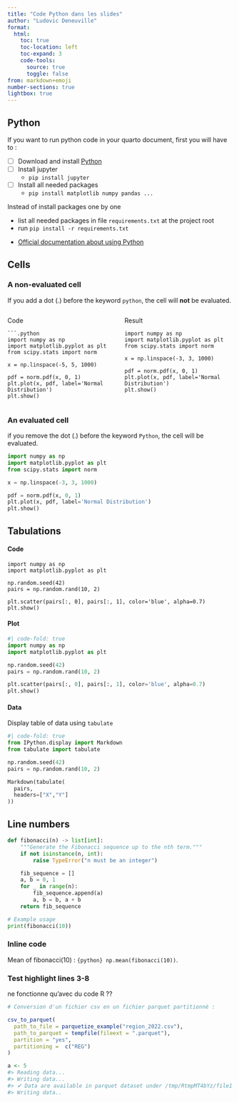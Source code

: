 ```yaml
---
title: "Code Python dans les slides"
author: "Ludovic Deneuville"
format:
  html:
    toc: true
    toc-location: left
    toc-expand: 3 
    code-tools:
      source: true
      toggle: false
from: markdown+emoji
number-sections: true
lightbox: true
---
```



## Python

If you want to run python code in your quarto document, first you will have to :

- [ ] Download and install [Python](https://www.python.org/downloads/){target="_blank"}
- [ ] Install jupyter
  - `pip install jupyter`
- [ ] Install all needed packages
  - `pip install matplotlib numpy pandas ...`

::: {.callout-tip}
Instead of install packages one by one

- list all needed packages in file `requirements.txt` at the project root
- run `pip install -r requirements.txt`
:::


- [Official documentation about using Python](https://quarto.org/docs/computations/python.html){target="_blank"}

## Cells

### A non-evaluated cell

If you add a dot (.) before the keyword `python`, the cell will **not** be evaluated.

:::: {.columns}
::: {.column}
Code

```
```.python
import numpy as np
import matplotlib.pyplot as plt
from scipy.stats import norm

x = np.linspace(-5, 5, 1000)

pdf = norm.pdf(x, 0, 1)
plt.plot(x, pdf, label='Normal Distribution')
plt.show()
```
:::

::: {.column}
Result

```.python
import numpy as np
import matplotlib.pyplot as plt
from scipy.stats import norm

x = np.linspace(-3, 3, 1000)

pdf = norm.pdf(x, 0, 1)
plt.plot(x, pdf, label='Normal Distribution')
plt.show()
```
:::
::::


### An evaluated cell

if you remove the dot (.) before the keyword `Python`, the cell will be evaluated.


```python
import numpy as np
import matplotlib.pyplot as plt
from scipy.stats import norm

x = np.linspace(-3, 3, 1000)

pdf = norm.pdf(x, 0, 1)
plt.plot(x, pdf, label='Normal Distribution')
plt.show()
```


## Tabulations

::: {.panel-tabset}

#### Code

``` .python
import numpy as np
import matplotlib.pyplot as plt

np.random.seed(42)
pairs = np.random.rand(10, 2)

plt.scatter(pairs[:, 0], pairs[:, 1], color='blue', alpha=0.7)
plt.show()
```

#### Plot

```python
#| code-fold: true
import numpy as np
import matplotlib.pyplot as plt

np.random.seed(42)
pairs = np.random.rand(10, 2)

plt.scatter(pairs[:, 0], pairs[:, 1], color='blue', alpha=0.7)
plt.show()
```

#### Data

Display table of data using `tabulate`

``` python
#| code-fold: true
from IPython.display import Markdown
from tabulate import tabulate

np.random.seed(42)
pairs = np.random.rand(10, 2)

Markdown(tabulate(
  pairs, 
  headers=["X","Y"]
))
```

:::






## Line numbers

```python
def fibonacci(n) -> list[int]:
    """Generate the Fibonacci sequence up to the nth term."""
    if not isinstance(n, int):
        raise TypeError("n must be an integer")

    fib_sequence = []
    a, b = 0, 1
    for _ in range(n):
        fib_sequence.append(a)
        a, b = b, a + b
    return fib_sequence

# Example usage
print(fibonacci(10))
```


### Inline code

Mean of fibonacci(10) : `{python} np.mean(fibonacci(10))`.


### Test highlight lines 3-8

ne fonctionne qu'avec du code R ??

```.r
# Conversion d'un fichier csv en un fichier parquet partitionné :

csv_to_parquet(
  path_to_file = parquetize_example("region_2022.csv"),
  path_to_parquet = tempfile(fileext = ".parquet"),
  partition = "yes",
  partitioning =  c("REG")
)

a <- 5
#> Reading data...
#> Writing data...
#> ✔ Data are available in parquet dataset under /tmp/RtmpMT4bYz/file157830a758fa.parquet
#> Writing data..
```